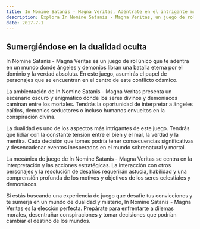 ```yaml
---
title: In Nomine Satanis - Magna Veritas, Adéntrate en el intrigante mundo de la dualidad sobrenatural
description: Explora In Nomine Satanis - Magna Veritas, un juego de rol donde ángeles y demonios luchan por el control del mundo y la verdad absoluta.
date: 2017-7-1
---
```


## Sumergiéndose en la dualidad oculta

In Nomine Satanis - Magna Veritas es un juego de rol único que
te adentra en un mundo donde ángeles y demonios libran una batalla
eterna por el dominio y la verdad absoluta.
En este juego, asumirás el papel de personajes que se encuentran
en el centro de este conflicto cósmico.

La ambientación de In Nomine Satanis - Magna Veritas presenta un
escenario oscuro y enigmático donde los seres divinos y demoníacos
caminan entre los mortales.
Tendrás la oportunidad de interpretar a ángeles caídos, demonios
seductores o incluso humanos envueltos en la conspiración divina.

La dualidad es uno de los aspectos más intrigantes de este juego.
Tendrás que lidiar con la constante tensión entre el bien y el mal,
la verdad y la mentira.
Cada decisión que tomes podría tener consecuencias significativas y
desencadenar eventos inesperados en el mundo sobrenatural y mortal.

La mecánica de juego de In Nomine Satanis - Magna Veritas se centra
en la interpretación y las acciones estratégicas.
La interacción con otros personajes y la resolución de desafíos
requerirán astucia, habilidad y una comprensión profunda de los motivos
y objetivos de los seres celestiales y demoníacos.

Si estás buscando una experiencia de juego que desafíe tus convicciones
y te sumerja en un mundo de dualidad y misterio, In Nomine Satanis -
Magna Veritas es la elección perfecta.
Prepárate para enfrentarte a dilemas morales, desentrañar conspiraciones
y tomar decisiones que podrían cambiar el destino de los mundos.

